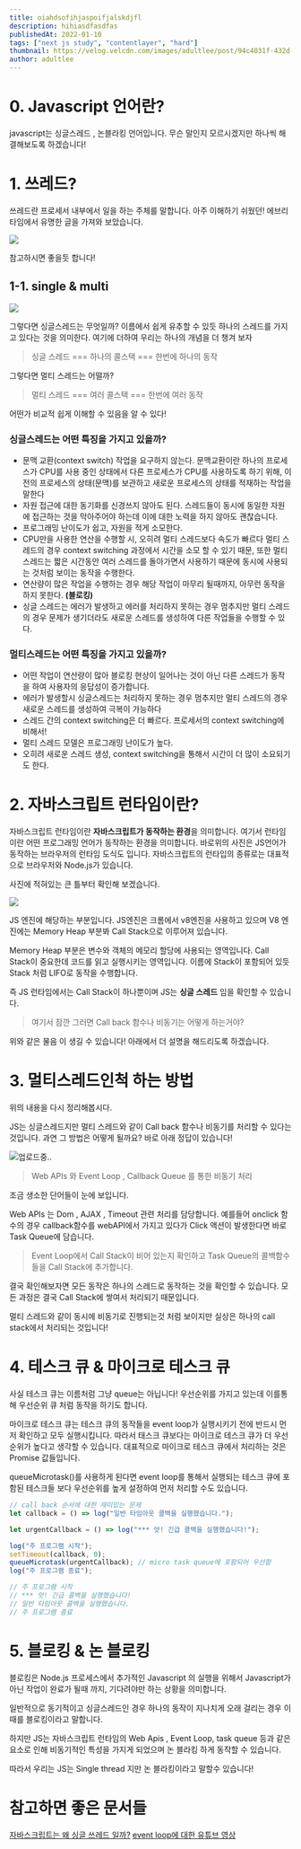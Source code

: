 ```yaml
---
title: oiahdsofihjaspoifjalskdjfl
description: hihiasdfasdfas
publishedAt: 2022-01-10
tags: ["next js study", "contentlayer", "hard"]
thumbnail: https://velog.velcdn.com/images/adultlee/post/94c4031f-432d-462b-b91f-181efee2c0df/image.png
author: adultlee
---
```


# 0. Javascript 언어란?

javascript는 싱글스레드 , 논블라킹 언어입니다.
무슨 말인지 모르시겠지만 하나씩 해결해보도록 하겠습니다!

# 1. 쓰레드?

쓰레드란 프로세서 내부에서 일을 하는 주체를 말합니다.
아주 이해하기 쉬웠던! 에브리타임에서 유명한 글을 가져와 보았습니다.

![](https://velog.velcdn.com/images/adultlee/post/94c4031f-432d-462b-b91f-181efee2c0df/image.png)

참고하시면 좋을듯 합니다!

## 1-1. single & multi

![](https://velog.velcdn.com/images/adultlee/post/4e80ce4b-94e0-43fc-a409-22465e2740e6/image.png)

그렇다면 싱글스레드는 무엇일까?
이름에서 쉽게 유추할 수 있듯 하나의 스레드를 가지고 있다는 것을 의미한다.
여기에 더하여 우리는 하나의 개념을 더 챙겨 보자

> 싱글 스레드 === 하나의 콜스택 === 한번에 하나의 동작

그렇다면 멀티 스레드는 어떨까?

> 멀티 스레드 === 여러 콜스택 === 한번에 여러 동작

어떤가 비교적 쉽게 이해할 수 있음을 알 수 있다!

### 싱글스레드는 어떤 특징을 가지고 있을까?

-   문맥 교환(context switch) 작업을 요구하지 않는다.
    문맥교환이란 하나의 프로세스가 CPU를 사용 중인 상태에서 다른 프로세스가 CPU를 사용하도록 하기 위해, 이전의 프로세스의 상태(문맥)를 보관하고 새로운 프로세스의 상태를 적재하는 작업을 말한다
-   자원 접근에 대한 동기화를 신경쓰지 않아도 된다.
    스레드들이 동시에 동일한 자원에 접근하는 것을 막아주어야 하는데 이에 대한 노력을 하지 않아도 괜찮습니다.
-   프로그래밍 난이도가 쉽고, 자원을 적게 소모한다.
-   CPU만을 사용한 연산을 수행할 시, 오히려 멀티 스레드보다 속도가 빠르다
    멀티 스레드의 경우 context switching 과정에서 시간을 소모 할 수 있기 때문, 또한 멀티 스레드는 짧은 시간동안 여러 스레드를 돌아가면서 사용하기 때문에 동시에 사용되는 것처럼 보이는 동작을 수행한다.
-   연산량이 많은 작업을 수행하는 경우 해당 작업이 마무리 될때까지, 아무런 동작을 하지 못한다. **(블로킹)**
-   싱글 스레드는 에러가 발생하고 에러를 처리하지 못하는 경우 멈추지만 멀티 스레드의 경우 문제가 생기더라도 새로운 스레드를 생성하여 다른 작업들을 수행할 수 있다.

### 멀티스레드는 어떤 특징을 가지고 있을까?

-   어떤 작업이 연산량이 많아 블로킹 현상이 일어나는 것이 아닌 다른 스레드가 동작을 하여 사용자의 응답성이 증가합니다.
-   에러가 발생할시 싱글스레드는 처리하지 못하는 경우 멈추지만 멀티 스레드의 경우 새로운 스레드를 생성하여 극복이 가능하다
-   스레드 간의 context switching은 더 빠르다. 프로세서의 context switching에 비해서!
-   멀티 스레드 모델은 프로그래밍 난이도가 높다.
-   오히려 새로운 스레드 생성, context switching을 통해서 시간이 더 많이 소요되기도 한다.

# 2. 자바스크립트 런타임이란?

자바스크립트 런타임이란 **자바스크립트가 동작하는 환경**을 의미합니다. 여기서 런타임이란 어떤 프로그래밍 언어가 동작하는 환경을 의미합니다. 바로위의 사진은 JS언어가 동작하는 브라우저의 런타임 도식도 입니다. 자바스크립트의 런타입의 종류로는 대표적으로 브라우저와 Node.js가 있습니다.

사진에 적혀있는 큰 틀부터 확인해 보겠습니다.

![](https://velog.velcdn.com/images/adultlee/post/e63910e1-d3b5-4462-8415-3745af6d6d73/image.png)

JS 엔진에 해당하는 부분입니다. JS엔진은 크롬에서 v8엔진을 사용하고 있으며
V8 엔진에는 Memory Heap 부분봐 Call Stack으로 이루어져 있습니다.

Memory Heap 부분은 변수와 객체의 메모리 할당에 사용되는 영역입니다.
Call Stack이 중요한데 코드를 읽고 실행시키는 영역입니다. 이름에 Stack이 포함되어 있듯 Stack 처럼 LIFO로 동작을 수행합니다.

즉 JS 런타임에서는 Call Stack이 하나뿐이며 JS는 **싱글 스레드** 임을 확인할 수 있습니다.

> 여기서 잠깐 그러면 Call back 함수나 비동기는 어떻게 하는거야?

위와 같은 물음 이 생길 수 있습니다! 아래에서 더 설명을 해드리도록 하겠습니다.

# 3. 멀티스레드인척 하는 방법

위의 내용을 다시 정리해봅시다.

JS는 싱글스레드지만 멀티 스레드와 같이 Call back 함수나 비동기를 처리할 수 있다는 것입니다.
과연 그 방법은 어떻게 될까요? 바로 아래 정답이 있습니다!

![업로드중..](blob:https://velog.io/b0cb9d7c-2e9d-4ce8-9ef5-85cc17337e94)

> Web APIs 와 Event Loop , Callback Queue 를 통한 비동기 처리

조금 생소한 단어들이 눈에 보입니다.

Web APIs 는 Dom , AJAX , Timeout 관련 처리를 담당합니다.
예를들어 onclick 함수의 경우 callback함수를 webAPI에서 가지고 있다가
Click 액션이 발생한다면 바로 Task Queue에 담습니다.

> Event Loop에서 Call Stack이 비어 있는지 확인하고 Task Queue의 콜백함수들을 Call Stack에 추가합니다.

결국 확인해보자면 모든 동작은 하나의 스레드로 동작하는 것을 확인할 수 있습니다. 모든 과정은 결국 Call Stack에 쌓여서 처리되기 때문입니다.

멀티 스레드와 같이 동시에 비동기로 진행되는것 처럼 보이지만 실상은 하나의 call stack에서 처리되는 것입니다!

# 4. 테스크 큐 & 마이크로 테스크 큐

사실 테스크 큐는 이름처럼 그냥 queue는 아닙니다! 우선순위를 가지고 있는데 이를통해 우선순위 큐 처럼 동작을 하기도 합니다.

마이크로 테스크 큐는 테스크 큐의 동작들을 event loop가 실행시키기 전에 반드시 먼저 확인하고 모두 실행시킵니다.
따라서 태스크 큐보다는 마이크로 테스크 큐가 더 우선순위가 높다고 생각할 수 있습니다.
대표적으로 마이크로 테스크 큐에서 처리하는 것은 Promise 값들입니다.

queueMicrotask()를 사용하게 된다면 event loop를 통해서 실행되는 테스크 큐에 포함된 테스크들 보다 우선순위를 높게 설정하여 먼저 처리할 수도 있습니다.

```js
// call back 순서에 대한 재미있는 문제
let callback = () => log("일반 타임아웃 콜백을 실행했습니다.");

let urgentCallback = () => log("*** 앗! 긴급 콜백을 실행했습니다!");

log("주 프로그램 시작");
setTimeout(callback, 0);
queueMicrotask(urgentCallback); // micro task queue에 포함되어 우선함
log("주 프로그램 종료");

// 주 프로그램 시작
// *** 앗! 긴급 콜백을 실행했습니다!
// 일반 타임아웃 콜백을 실행했습니다.
// 주 프로그램 종료
```

# 5. 블로킹 & 논 블로킹

블로킹은 Node.js 프로세스에서 추가적인 Javascript 의 실행을 위해서 Javascript가 아닌 작업이 완료가 될때 까지, 기다려야만 하는 상황을 의미합니다.

일반적으로 동기적이고 싱글스레드인 경우 하나의 동작이 지나치게 오래 걸리는 경우 이때를 블로킹이라고 말합니다.

하지만 JS는 자바스크립트 런타임의 Web Apis , Event Loop, task queue 등과 같은 요소로 인해 비동기적인 특성을 가지게 되었으며 논 블라킹 하게 동작할 수 있습니다.

따라서 우리는 JS는 Single thread 지만 논 블라킹이라고 말할수 있습니다!

# 참고하면 좋은 문서들

[자바스크립트는 왜 싱글 쓰레드 일까?](https://chanyeong.com/blog/post/44)
[event loop에 대한 유튜브 영상](https://www.youtube.com/watch?v=8aGhZQkoFbQ&feature=emb_title)
